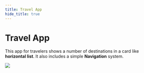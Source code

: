 ```yaml
---
title: Travel App
hide_title: true
---
```


# Travel App

This app for travelers shows a number of destinations in a card like **horizontal list**. It also includes a simple **Navigation** system.

<div className="ndl-image-with-background m">

![](/library/examples/travel-app/travel_app_thumbnail.png)

<ImportButton zip="/library/examples/travel-app/travel_app_1-2.zip" name="Travel App" thumb="/library/examples/travel-app/travel_app_thumbnail.png"/>

</div>